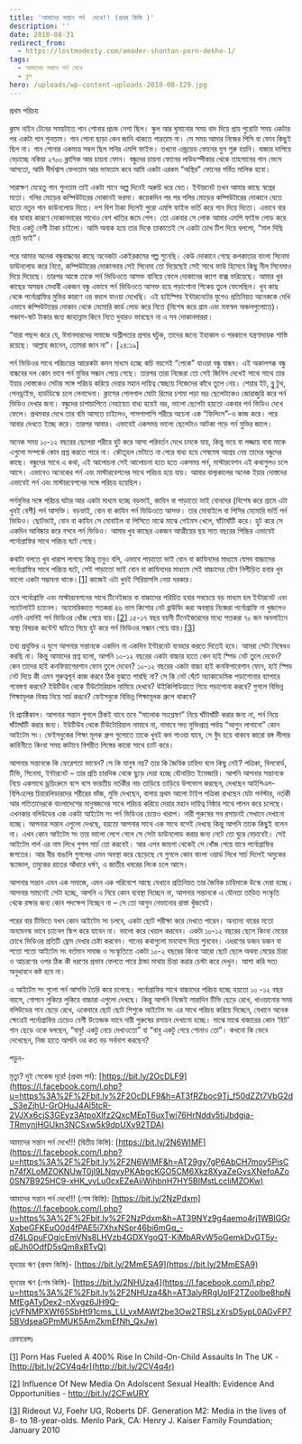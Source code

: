 ```yaml
---
title: 'আমাদের সন্তান পর্ন  দেখে!! (প্রথম কিস্তি )'
description: ''
date: 2018-08-31
redirect_from:
  - https://lostmodesty.com/amader-shontan-porn-dekhe-1/
tags:
  - আমাদের সন্তান পর্ন দেখে
  - ব্লগ
hero: /uploads/wp-content-uploads-2018-08-129.jpg
---
```


প্রথম পরিচয়

ক্লাস নাইন টেনের সময়টাতে গান শোনার প্রচন্ড নেশা ছিল। স্কুল আর ঘুমানোর সময় বাদ দিয়ে প্রায় পুরোটা সময় একটার পর একটা গান শুনতাম। গান শোনা ছাড়া কেন জানি থাকতে পারতাম না। সে সময় আমার নিজের পিসি বা ফোন কিছুই ছিল না। গান শোনার একমাত্র সম্বল ছিল সনির এমপি ফাইভ। তখনো এন্ড্রয়েড ফোনের যুগ শুরু হয়নি। বাজার দাপিয়ে বেড়াচ্ছে নকিয়া ২৭০০ ক্লাসিক আর চায়না ফোন। বন্ধুদের চায়না ফোনের লাউডস্পীকার থেকে তাহসানের গান ভেসে আসতো, আমি দীর্ঘশ্বাস ফেলতাম আর ভাবতাম কবে আমি একটা এরকম “অস্থির” ফোনের গর্বিত মালিক হবো।

সারাক্ষণ যেহেতু গান শুনতাম তাই একটা গানে অল্প দিনেই অরুচি ধরে যেত। ইন্টারনেট তখন আমার কাছে স্বপ্নের মতো। গলির মোড়ের কম্পিউটারের দোকানই ভরসা। কয়েকদিন পর পর গলির মোড়ের কম্পিউটারের দোকানে যেতে হতো নতুন গান ডাউনলোড দিতে। দশ বিশ টাকা দিলেই পুরো এমপি ফাইভ ভর্তি করে গান দিয়ে দিতো। এভাবে বার বার যাবার কারণে দোকানদারের সাথেও বেশ খাতির জমে গেল। তো একবার সে লোক আমার এমপি ফাইভ লোড করে দিয়ে একটু বেশী টাকা চাইলো। আমি অবাক হয়ে তার দিকে তাকাতেই সে একটা চোখ টিপ দিয়ে বললো, “মাল দিছি ছোট ভাই”।

পরে আমার অনেক বন্ধুবান্ধবের কাছে অনেকটা একইরকমের গল্প শুনেছি। কেউ দোকানে গেছে কলকাতার বাংলা সিনেমা ডাউনলোড করে নিতে, কম্পিউটারের দোকানদার সেই সিনেমা তো দিয়েছেই সেই সাথে ফাউ হিসেবে কিছু নীল সিনেমাও দিয়ে দিয়েছে। তারপর আস্তে তাকে পর্ন ভিডিওতে আসক্ত বানিয়ে ফেলে দোকানের ক্যাশ বাক্স ভরিয়েছে। আমার খুব কাছের অসম্ভব মেধাবী একজন বন্ধু এভাবে পর্ন ভিডিওতে আসক্ত হয়ে পড়াশোনা শিকেয় তুলে ফেলেছিল। খুব কাছ থেকে পর্নোগ্রাফির মুভির কারণে ওর বদলে যাওয়া দেখেছি। এই হাইস্পিড ইন্টারনেটের যুগেও প্রতিনিয়ত অনেককে দেখি এভাবে কম্পিউটারের দোকান থেকে মেমোরি কার্ড লোড করে নিতে (বিশেষ করে গ্রাম এবং মফস্বল অঞ্চলগুলোতে)। পঞ্চাশ-ষাট টাকার জন্য জাহান্নাম কিনে নিতে দুবারও ভাবছেন না এ সব দোকানদাররা।

“যারা পছন্দ করে যে, ঈমানদারদের সমাজে অশ্লীলতার প্রসার ঘটুক, তাদের জন্যে ইহাকাল ও পরকালে যন্ত্রণাদায়ক শাস্তি রয়েছে। আল্লাহ জানেন, তোমরা জান না”। \[২৪:১৯]

পর্ন ভিডিওর সাথে পরিচয়ের আরেকটা কমন মাধ্যম হচ্ছে কচি বয়সেই “পেকে” যাওয়া বন্ধু বান্ধব। এই অকালপক্ক বন্ধু বান্ধবের দল কোন ভাবে পর্ন মুভির সন্ধান পেয়ে গেছে। তারপর তারা নিজেরা তো সেই জিনিস দেখেই সাথে সাথে তার ইয়ার দোস্তকেও সেটার সঙ্গে পরিচয় করিয়ে দেয়ার মহান দায়িত্ব স্বেচ্ছায় নিজেদের কাঁধে তুলে নেয়। শেয়ার ইট, ব্লু টুথ, পেনড্রাইভ, হার্ডডিস্কে চলে লেনাদেনা। ক্লাসের গোলগাল মোটা রিমের চশমা পড়া ভদ্র ছেলেটাকেও জোরাজুরি করে পর্ন ভিডিও দেখার জন্য। বন্ধুদের চাপাচাপিতে নেহায়েত বাধ্য হয়েই ভদ্র, ভালো ছেলেটা হয়তো একবার পর্ন ভিডিও দেখে ফেলে। প্রথমবার দেখে তার বমি আসতে চাইলেও, পাসশাপাশি শরীরে অচেনা এক “ফিলিংস”-ও কাজ করে। পরে আবার দেখতে ইচ্ছে করে। তারপর আবার। এভাবেই একসময় ভালো ছেলেটাও আটকা পড়ে পর্ন মুভির জালে।

অনেক সময় ১০-১২ বছরের ছেলেরা শরীরে হুট করে আসা পরিবর্তন দেখে চমকে যায়, কিন্তু ভয়ে বা লজ্জায় বাবা মাকে এগুলো সম্পর্কে কোন প্রশ্ন করতে পারে না। কৌতূহল মেটাতে না পেরে বাধ্য হয়ে শেষমেষ আশ্রয় নেয় তাদের বন্ধুদের কাছে। বন্ধুদের সাথে এ কথা, এই আলোচনা সেই আলোচনা হতে হতে একসময় পর্ন, মাস্টারবেশন এই কথাগুলও চলে আসে। এভাবেও অনেকের পর্ন এবং মাস্টারবেশনের সাথে পরিচয় হয়ে যায়। আমার বাল্যকালের অনেক ইয়ার দোস্তদের এভাবেই পর্ন এবং মাস্টারবেশনের সঙ্গে পরিচয় হয়েছিল।

পর্নমুভির সঙ্গে পরিচয় ঘটার আর একটা মাধ্যম হচ্ছে বড়ভাই, কাযিন বা পাড়াতো ভাই বোনদের (বিশেষ করে গ্রামে এটা খুবই বেশী) পর্ন আসক্তি। বড়ভাই, বোন বা কাযিন পর্ন ভিডিওতে আসক্ত। তার মোবাইলে বা পিসির মেমোরি ভর্তি পর্ন ভিডিও। ছোটভাই, বোন বা কাযিন সে মোবাইল বা পিসিতে মাঝে মাঝে গেইমস খেলে, ঘাঁটাঘাঁটি করে। হুট করে সে একদিন আবিষ্কার করে বসবে পর্ন ভিডিও। আমার খুব কাছের একজন আত্মীয়ের ছয় সাত বছরের পিচ্চির এভাবেই পর্নোগ্রাফির সাথে পরিচয় ঘটে গেছে।

কথাটা বলতে খুব খারাপ লাগছে কিন্তু তবুও বলি, এভাবে পাড়াতো ভাই বোন বা কাযিনদের মাধ্যমে যেসব বাচ্চাদের পর্নোগ্রাফির সাথে পরিচয় ঘটে, সেই পাড়াতো ভাই বোন বা কাযিনদের মাধ্যমে সেই বাচ্চাদের যৌন নিপীড়িত হবার খুব ভালো একটা সম্ভাবনা থাকে।[\[1\]](https://www.blogger.com/blogger.g?blogID=606604752833102909#_ftn1) কাজেই এটা খুবই সিরিয়াসলি নেয়া দরকার।

তবে পর্নোগ্রাফি এবং মাস্টারবেশনের সাথে টিনেইজার বা বাচ্চাদের পরিচিত হবার সবচেয়ে বড় মাধ্যম হল ইন্টারনেট এবং স্যাটেলাইট চ্যানেল। অ্যামেরিকাতে শতকরা ৪৬ ভাগ কিশোর নেট ব্রাউযিং করা অবস্থায় নিজেরা পর্নোগ্রাফি না খুজলেও এমনি এমনিই পর্ন ভিডিওর খোঁজ পেয়ে যায়।[\[2\]](https://www.blogger.com/blogger.g?blogID=606604752833102909#_ftn2) ১৫-১৭ বছর বয়সী টিনেইজারদের মধ্যে শতকরা ৭০ জন অনলাইনে স্বাস্থ্য বিষয়ক কন্টেন্ট ঘাটতে গিয়ে হুট করে পর্ন ভিডিওর সন্ধান পেয়ে যায়।[\[3\]](https://www.blogger.com/blogger.g?blogID=606604752833102909#_ftn3)

তথ্য প্রযুক্তির এ যুগে আপনার সন্তানকে একদিন না একদিন ইন্টারনেট ব্যবহার করতে দিতেই হবে। আমরা সেটা নিষেধও করছি না। কিন্তু আমাদের প্রশ্ন হলো, আপনি ১০-১২ বছরের একটা বাচ্চার হাতে কেন হাই স্পিড নেট তুলে দেবেন? কেন তাদের হাই কনফিয়াগেরশান ফোন তুলে দেবেন? ১০-১২ বছরের একটা বাচ্চা হাই কনফিগারেশান ফোন, হাই স্পিড নেট দিয়ে কী এমন গুরুত্বপূর্ন কাজ করবে ঠিক বুঝতে পারছি না? সে কি নেট ঘেঁটে অ্যাকাডেমিক পড়াশোনার ব্যাপারে গবেষণা করবে? ইউটিউব থেকে টিউটোরিয়াল নামিয়ে দেখবে? উইকিপিডিয়াতে গিয়ে পড়াশোনা করবে? গুগলে বিভিন্ন শিক্ষামূলক বিষয় নিয়ে সার্চ করবে? ফেইসবুকে বিভিন্ন শিক্ষামূলক গ্রুপে থাকবে?

বি প্র্যাক্টিকাল। আপনার সন্তান গুগলে ঠিকই যাবে তবে “সালোক সংশ্লেষণ” নিয়ে ঘাঁটাঘাঁটি করার জন্য না, পর্ন নিয়ে ঘাঁটাঘাঁটি করার জন্য। ইউটিউব থেকে টিউটোরিয়াল নামাবে না, নামাবে সদ্য মুক্তিপ্রাপ্ত পর্দায় “আগুন লাগানো” কোন আইটেম সং। ফেইসবুকের শিক্ষা মূলক গ্রুপ গুলোতে তাকে খুবই কম পাওয়া যাবে, সে বুঁদ হয়ে থাকবে কারো রঙ্গ লীলার কাহিনীতে কিংবা সময় কাটাবে বিপরীত লিঙ্গের কারো সাথে চ্যাট করে।

আপনার সন্তানকে কি ফেরেশতা ভাবেন? সে কি মানুষ নয়? তার কি জৈবিক চাহিদা বলে কিছু নেই? পত্রিকা, বিলবোর্ড, টিভি, সিনেমা, ইন্টারনেট – তার প্রতি চারদিক থেকে ছুড়ে দেয়া হচ্ছে যৌনায়িত ইমেজারি। আপনি আপনার সন্তানকে নিয়ে একসাথে ড্রয়িংরুমে বসে বসে ভারতীয় নর্তকীর নাচ তাড়িয়ে তাড়িয়ে উপভোগ করছেন, দেখছেন আইপিএল-বিপিএলের চিয়ারলিডারদের শরীরের ভাঁজ, মুভি দেখছেন, বাসায় প্রথম আলো টাইপ পত্রিকা রাখছেন যেটা পর্নস্টার, নর্তকী আর পতিতাদেরকে বাংলাদেশের মানুষজনের সাথে পরিচয় করিয়ে দেয়ার মহান দায়িত্ব নিষ্ঠার সাথে পালন করে চলেছে। এখনকার বলিউডের এক একটা আইটেম সং পর্ন ভিডিওর চেয়েও খারাপ। নারী পুরুষের সব রসায়নই সেখানে দেখানো হচ্ছে। আপনার সন্তান এগুলো দেখছে, হয়তো আপনার সাথে এক সাথে বসেই দেখছে কিন্তু আপনি তাকে কিছুই বলেন না। এখন কোন আইটেম সং তার ভালো লেগে গেলে সে সেটা ডাউনলোড করার জন্য নেটে তো ঘুরে বেড়াবেই। সেই আইটেম গার্ল এর নাম লিখে গুগল সার্চ তো করবেই। আর এসব জায়গা থেকেই সে খোঁজ পেয়ে যাবে পর্নোগ্রাফির জগতের। আর বীর বাঙালি গুগলের এমন অবস্থা করে ছেড়েছে যে গুগলে কোন বাংলা ওয়ার্ড লিখে সার্চ দিলেই অমুকের স্ক্যান্ডাল, তমুকের রাতের আঁধারে ধর্ষণ, এ জাতীয় খবরের লিংক চলে আসে।

আপনার সন্তান এমন এক সমাজে, এমন এক পরিবেশে আছে যেখানে প্রতিনিয়ত তার জৈবিক চাহিদাকে উস্কে দেয়া হচ্ছে। আপনার সামনেই সেটা হচ্ছে, আপনি এ নিয়ে কোন ব্যবস্থা নিচ্ছেন না, আপনার সন্তানকে এ যৌনতা তাড়িত সংস্কৃতি থেকে রক্ষার জন্য কোন পদক্ষেপ নিচ্ছেন না – সে তো আগুন নেভানোর রাস্তা খুঁজবেই।

পরের বার টিভিতে যখন কোন আইটেম সং চলবে, একটা ছোট পরীক্ষা করে দেখতে পারেন। অন্যান্য বারের মতো অন্যমনস্ক ভাবে চ্যানেল স্কিপ করে যাবেন না। ভালো করে খেয়াল করবেন। একটা ১০-১২ বছরের ছেলে কিংবা মেয়ের চোখে ভিডিওর প্রতিটি ফ্রেম দেখার চেষ্টা করবেন। গানের কথাগুলো মনযোগ দিয়ে শুনবেন। এধরণের ডজন ডজন বা শতো শতো আইটেম সং বর্তমান সমাজ ও সংস্কৃতিতে একটা ১০-২ বছরের কিংবা আরো ছোট ছেলে অথবা মেয়ের চিন্তা ও আচরণের ওপর ঠিক কী ধরণের প্রভাব ফেলতে পারে ঠান্ডা মাথায় চিন্তা করার চেস্টা করে দেখুন। আশা করি সত্য অনুধাবনে কষ্ট হবে না।

এ আইটেম সং গুলো পর্ন আসক্তি তৈরি করে চলেছে। পর্নোগ্রাফির সাথে বাচ্চাদের পরিচয় হচ্ছে হয়তো ১০ -১২ বছর বয়সে, গোপনে লুকিয়ে লুকিয়ে বাচ্চারা এগুলো দেখছে। কিন্তু আপনি নিজেই সারাদিন টিভি ছেড়ে রেখে, খাওয়ানোর সময় বলিউডের গান ছেড়ে রেখে, একেবারে ছোট ছোট শিশুকে আইটেম সং এর সাথে পরিচয় করিয়ে দিচ্ছেন, যেখানে অনেক ক্ষেত্রেই পর্নোগ্রাফির চেয়েও বেশী উত্তেজক ভাবে নারী পুরুষের রসায়ন দেখানো হচ্ছে। মাঝে মাঝে বাজারের কোন ‘হিট’ গান ছেড়ে ওকে বলছেন, “বাবু! একটু নেচে দেখাওতো” বা “বাবু একটু গেয়ে শোনাও তো”। কখনো কি ভেবে দেখেছেন, নিজ হাতে আপনি ওর কত বড় সর্বনাশ করছেন?

পড়ুন-

মৃত্যু? দুই সেকেন্ড দূরে! (প্রথম পর্ব): [https://bit.ly/2OcDLF9](https://l.facebook.com/l.php?u=https%3A%2F%2Fbit.ly%2F2OcDLF9&h=AT3fRZboc9Tj_f50dZZt7VbG2d_S3eZjhU-GrOHuJ4Al5tcR-2VJXx6cjS3GEyz3AtpoXlfz2QxcMEpT6uxTwi76HrNddv5tjJbdgia-TRmynjHGUkn3NCSxw5k9dpUXy92TDA)

আমাদের সন্তান পর্ন দেখে!!! (দ্বিতীয় কিস্তি): [https://bit.ly/2N6WIMF](https://l.facebook.com/l.php?u=https%3A%2F%2Fbit.ly%2F2N6WIMF&h=AT29gy7gP6AbCH7moy5PisCn74fXLoMZOKNUwT0jI9LNqvyPKAbgcKGO5CM6Xkz8XyaZeGvsXNefoAZo0SN7B925HC9-xHK_yvLu0cxEZeAiiWjhbnH7HY5BIMstLccliMZOKw)

আমাদের সন্তান পর্ন দেখে!!! (শেষ কিস্তি): [https://bit.ly/2NzPdxm](https://l.facebook.com/l.php?u=https%3A%2F%2Fbit.ly%2F2NzPdxm&h=AT39NYz9g4aemo4rj1WBlGGrXqbeGFKEuO0d4fPAE5i7XhxNSpr46bi6mGq_-d74LGpuFOgicEmVNs8LHVzb4GDXYgoQT-KiMbARvW5oGemkDvGT5y-qEJh0OdfD5sQm8xBTvQ)

হৃদয়ের ঋণ (প্রথম কিস্তি)- [https://bit.ly/2MmESA9](https://bit.ly/2MmESA9)

হৃদয়ের ঋণ (শেষ কিস্তি)- [https://bit.ly/2NHUza4](https://l.facebook.com/l.php?u=https%3A%2F%2Fbit.ly%2F2NHUza4&h=AT3alyRRgUpIF2TZoolbe8hpNMfEgATyDex2-nXvgz6JH9Q-jcVFNMPXWf65SbHt91cms_LU_yxMAWf2be3Ow2TRSLzXrsD5ypL0AGvFP75BVdseaGPmMUK5AmZkmEfNh_QxJw)

রেফারেন্সঃ

[\[1\]](https://www.blogger.com/blogger.g?blogID=606604752833102909#_ftnref1) Porn Has Fueled A 400% Rise In Child-On-Child Assaults In The UK - [http://bit.ly/2CV4q4r](http://bit.ly/2CV4q4r)

[\[2\]](https://www.blogger.com/blogger.g?blogID=606604752833102909#_ftnref2) Influence Of New Media On Adolscent Sexual Health: Evidence And Opportunities - http://bit.ly/2CFwURY

[\[3\]](https://www.blogger.com/blogger.g?blogID=606604752833102909#_ftnref3) Rideout VJ, Foehr UG, Roberts DF. Generation M2: Media in the lives of 8- to 18-year-olds. Menlo Park, CA: Henry J. Kaiser Family Foundation; January 2010
